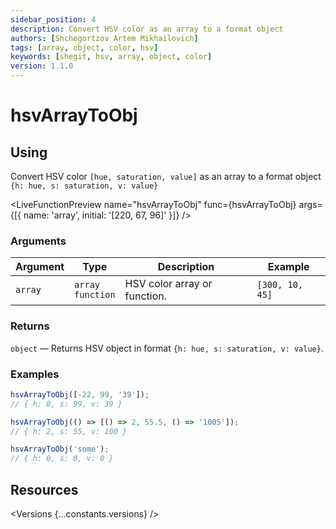 ```yaml
---
sidebar_position: 4
description: Convert HSV color as an array to a format object
authors: [Shchegortzov Artem Mikhailovich]
tags: [array, object, color, hsv]
keywords: [shegit, hsv, array, object, color]
version: 1.1.0
---
```




# hsvArrayToObj

## Using

Convert HSV color `[hue, saturation, value]` as an array to a format object `{h: hue, s: saturation, v: value}`

<LiveFunctionPreview
  name="hsvArrayToObj"
  func={hsvArrayToObj}
  args={[{ name: 'array', initial: '[220, 67, 96]' }]}
/>

### Arguments

| Argument | Type                      | Description                  | Example         |
| -------- | ------------------------- | ---------------------------- | --------------- |
| `array`  | `array` <br /> `function` | HSV color array or function. | `[300, 10, 45]` |

### Returns

`object` — Returns HSV object in format `{h: hue, s: saturation, v: value}`.

### Examples

```js
hsvArrayToObj([-22, 99, '39']);
// { h: 0, s: 99, v: 39 }

hsvArrayToObj(() => [() => 2, 55.5, () => '1005']);
// { h: 2, s: 55, v: 100 }

hsvArrayToObj('some');
// { h: 0, s: 0, v: 0 }
```

## Resources

<Versions {...constants.versions} />

<div style={{ display: 'flex', gap: 20 }}>
  <GitHubResourceButton linkPath={constants.resourceLinkPath} />
</div>
